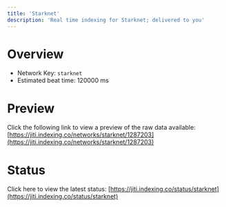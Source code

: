 ```yaml
---
title: 'Starknet'
description: 'Real time indexing for Starknet; delivered to you'
---
```


# Overview
- Network Key: `starknet`
- Estimated beat time: 120000 ms

# Preview
Click the following link to view a preview of the raw data available: [https://jiti.indexing.co/networks/starknet/1287203](https://jiti.indexing.co/networks/starknet/1287203)

# Status
Click here to view the latest status: [https://jiti.indexing.co/status/starknet](https://jiti.indexing.co/status/starknet)
